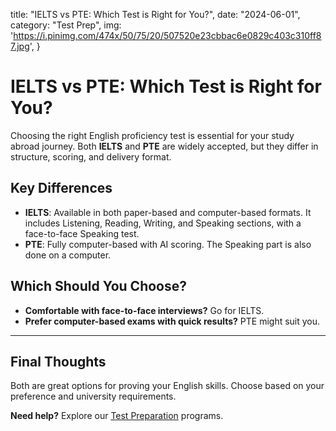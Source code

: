  title: "IELTS vs PTE: Which Test is Right for You?",
  date: "2024-06-01",
  category: "Test Prep",
    img: 'https://i.pinimg.com/474x/50/75/20/507520e23cbbac6e0829c403c310ff87.jpg',
}

# IELTS vs PTE: Which Test is Right for You?

Choosing the right English proficiency test is essential for your study abroad journey. Both **IELTS** and **PTE** are widely accepted, but they differ in structure, scoring, and delivery format.

## Key Differences

- **IELTS**: Available in both paper-based and computer-based formats. It includes Listening, Reading, Writing, and Speaking sections, with a face-to-face Speaking test.
- **PTE**: Fully computer-based with AI scoring. The Speaking part is also done on a computer.

## Which Should You Choose?

- **Comfortable with face-to-face interviews?** Go for IELTS.
- **Prefer computer-based exams with quick results?** PTE might suit you.

---

## Final Thoughts

Both are great options for proving your English skills. Choose based on your preference and university requirements.

**Need help?** Explore our [Test Preparation](/test-preparation) programs.
